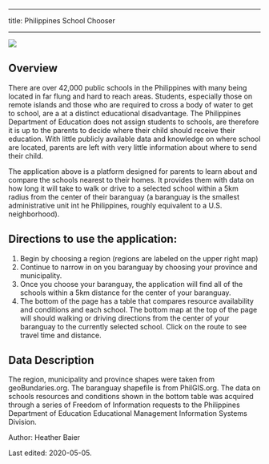 
---

title: Philippines School Chooser

---

<a href="https://heather-baier.shinyapps.io/schoolChooser/">
	<img src = "https://live.staticflickr.com/65535/49858701063_bf1824169c_b.jpg">
<a>

##  Overview

There are over 42,000 public schools in the Philippines with many being located in far flung and hard to reach areas. Students, especially those on remote islands and those who are required to cross a body of water to get to school, are a at a distinct educational disadvantage. The Philippines Department of Education does not assign students to schools, are therefore it is up to the parents to decide where their child should receive their education. With little publicly available data and knowledge on where school are located, parents are left with very little information about where to send their child. 
  
The application above is a platform designed for parents to learn about and compare the schools nearest to their homes. It provides them with data on how long it will take to walk or drive to a selected school within a 5km radius from the center of their baranguay (a baranguay is the smallest administrative unit int he Philippines, roughly equivalent to a U.S. neighborhood).

## Directions to use the application:
1. Begin by choosing a region (regions are labeled on the upper right map)
2. Continue to narrow in on you baranguay by choosing your province and municipality. 
3. Once you choose your baranguay, the application will find all of the schools within a 5km distance for the center of your baranguay.
4. The bottom of the page has a table that compares resource availability and conditions and each school. The bottom map at the top of the page will should walking or driving directions from the center of your baranguay to the currently selected school. Click on the route to see travel time and distance. 
  

##  Data Description

The region, municipality and province shapes were taken from geoBundaries.org. The baranguay shapefile is from PhilGIS.org. The data on schools resources and conditions shown in the bottom table was acquired through a series of Freedom of Information requests to the Philippines Department of Education Educational Management Information Systems Division. 
  

<div  class="credit-line">

Author: Heather Baier

Last edited: 2020-05-05.

</div>
